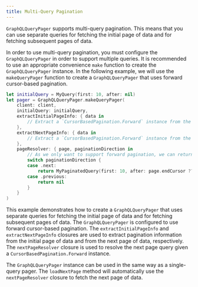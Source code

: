 ```yaml
---
title: Multi-Query Pagination
---
```


`GraphQLQueryPager` supports multi-query pagination. This means that you can use separate queries for fetching the initial page of data and for fetching subsequent pages of data. 

In order to use multi-query pagination, you must configure the `GraphQLQueryPager` in order to support multiple queries. It is recommended to use an appropriate convenience `make` function to create the `GraphQLQueryPager` instance. In the following example, we will use the `makeQueryPager` function to create a `GraphQLQueryPager` that uses forward cursor-based pagination.

```swift
let initialQuery = MyQuery(first: 10, after: nil)
let pager = GraphQLQueryPager.makeQueryPager(
    client: client,
    initialQuery: initialQuery,
    extractInitialPageInfo: { data in
        // Extract a `CursorBasedPagination.Forward` instance from the initial query's `Data`
    },
    extractNextPageInfo: { data in
        // Extract a `CursorBasedPagination.Forward` instance from the paginated query's `Data`
    },
    pageResolver: { page, paginationDirection in
        // As we only want to support forward pagination, we can return `nil` for reverse pagination
        switch paginationDirection {
        case .next:
            return MyPaginatedQuery(first: 10, after: page.endCursor ?? .none)
        case .previous:
            return nil
        }
    }
)
```

This example demonstrates how to create a `GraphQLQueryPager` that uses separate queries for fetching the initial page of data and for fetching subsequent pages of data. The `GraphQLQueryPager` is configured to use forward cursor-based pagination. The `extractInitialPageInfo` and `extractNextPageInfo` closures are used to extract pagination information from the initial page of data and from the next page of data, respectively. The `nextPageResolver` closure is used to resolve the next page query given a `CursorBasedPagination.Forward` instance.

The `GraphQLQueryPager` instance can be used in the same way as a single-query pager. The `loadNextPage` method will automatically use the `nextPageResolver` closure to fetch the next page of data.
